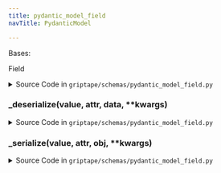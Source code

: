 ```yaml
---
title: pydantic_model_field
navTitle: PydanticModel

---
```


<span id="griptape.schemas.pydantic_model_field.PydanticModel"></span>

Bases:

<span title="marshmallow.fields.Field">Field</span>

<details><summary>Source Code in <code>griptape&#47;schemas&#47;pydantic_model_field.py</code></summary>

```python
class PydanticModel(fields.Field):
    def _serialize(self, value: Optional[BaseModel], attr: Any, obj: Any, **kwargs) -> Optional[dict]:
        if value is None:
            return None
        return value.model_dump()

    def _deserialize(self, value: dict, attr: Any, data: Any, **kwargs) -> BaseModel:
        return RootModel(value)
```

</details>

<span id="griptape.schemas.pydantic_model_field.PydanticModel._deserialize"></span>

### \_deserialize(value, attr, data, \*\*kwargs)

<details><summary>Source Code in <code>griptape&#47;schemas&#47;pydantic_model_field.py</code></summary>

```python
def _deserialize(self, value: dict, attr: Any, data: Any, **kwargs) -> BaseModel:
    return RootModel(value)
```

</details>

<span id="griptape.schemas.pydantic_model_field.PydanticModel._serialize"></span>

### \_serialize(value, attr, obj, \*\*kwargs)

<details><summary>Source Code in <code>griptape&#47;schemas&#47;pydantic_model_field.py</code></summary>

```python
def _serialize(self, value: Optional[BaseModel], attr: Any, obj: Any, **kwargs) -> Optional[dict]:
    if value is None:
        return None
    return value.model_dump()
```

</details>
